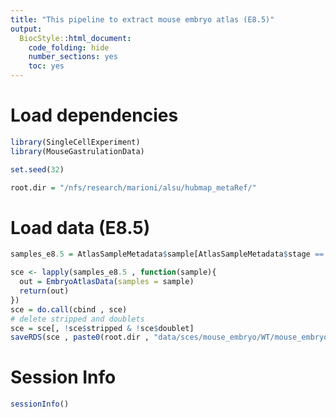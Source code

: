 ```yaml
---
title: "This pipeline to extract mouse embryo atlas (E8.5)"
output:
  BiocStyle::html_document:
    code_folding: hide
    number_sections: yes
    toc: yes  
---
```

# Load dependencies

```r


library(SingleCellExperiment)
library(MouseGastrulationData)

set.seed(32)

root.dir = "/nfs/research/marioni/alsu/hubmap_metaRef/"

```

# Load data (E8.5)

```r

samples_e8.5 = AtlasSampleMetadata$sample[AtlasSampleMetadata$stage == "E8.5"]

sce <- lapply(samples_e8.5 , function(sample){
  out = EmbryoAtlasData(samples = sample)
  return(out)
})
sce = do.call(cbind , sce)
# delete stripped and doublets
sce = sce[, !sce$stripped & !sce$doublet]
saveRDS(sce , paste0(root.dir , "data/sces/mouse_embryo/WT/mouse_embryo_E8.5.Rds"))


```


# Session Info

```r
sessionInfo()
```
